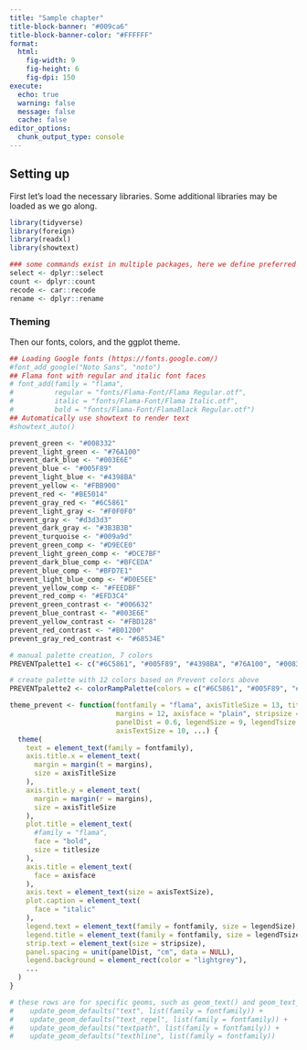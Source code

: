 ---
title: "Sample chapter"
title-block-banner: "#009ca6"
title-block-banner-color: "#FFFFFF"
format:
  html:
    fig-width: 9
    fig-height: 6
    fig-dpi: 150
execute:
  echo: true
  warning: false
  message: false
  cache: false
editor_options: 
  chunk_output_type: console
---

## Setting up

First let's load the necessary libraries. Some additional libraries may be loaded as we go along.

```{r}
library(tidyverse)
library(foreign)
library(readxl)
library(showtext)

### some commands exist in multiple packages, here we define preferred ones that are frequently used
select <- dplyr::select
count <- dplyr::count
recode <- car::recode
rename <- dplyr::rename
```

### Theming

Then our fonts, colors, and the ggplot theme.

```{r}
## Loading Google fonts (https://fonts.google.com/)
#font_add_google("Noto Sans", "noto")
## Flama font with regular and italic font faces
# font_add(family = "flama", 
#          regular = "fonts/Flama-Font/Flama Regular.otf", 
#          italic = "fonts/Flama-Font/Flama Italic.otf",
#          bold = "fonts/Flama-Font/FlamaBlack Regular.otf")
## Automatically use showtext to render text
#showtext_auto()

prevent_green <- "#008332"
prevent_light_green <- "#76A100"
prevent_dark_blue <- "#003E6E"
prevent_blue <- "#005F89"
prevent_light_blue <- "#4398BA"
prevent_yellow <- "#FBB900"
prevent_red <- "#BE5014"
prevent_gray_red <- "#6C5861"
prevent_light_gray <- "#F0F0F0"
prevent_gray <- "#d3d3d3"
prevent_dark_gray <- "#3B3B3B"
prevent_turquoise <- "#009a9d"
prevent_green_comp <- "#D9ECE0"
prevent_light_green_comp <- "#DCE7BF"
prevent_dark_blue_comp <- "#BFCEDA"
prevent_blue_comp <- "#BFD7E1"
prevent_light_blue_comp <- "#D0E5EE"
prevent_yellow_comp <- "#FEEDBF"
prevent_red_comp <- "#EFD3C4"
prevent_green_contrast <- "#006632"
prevent_blue_contrast <- "#003E6E"
prevent_yellow_contrast <- "#FBD128"
prevent_red_contrast <- "#B01200"
prevent_gray_red_contrast <- "#68534E"

# manual palette creation, 7 colors
PREVENTpalette1 <- c("#6C5861", "#005F89", "#4398BA", "#76A100", "#008332", "#FBB900", "#FBD128")

# create palette with 12 colors based on Prevent colors above
PREVENTpalette2 <- colorRampPalette(colors = c("#6C5861", "#005F89", "#4398BA", "#76A100", "#008332", "#FBB900", "#FBD128"))(12)

theme_prevent <- function(fontfamily = "flama", axisTitleSize = 13, titlesize = 15,
                          margins = 12, axisface = "plain", stripsize = 12,
                          panelDist = 0.6, legendSize = 9, legendTsize = 10,
                          axisTextSize = 10, ...) {
  theme(
    text = element_text(family = fontfamily),
    axis.title.x = element_text(
      margin = margin(t = margins),
      size = axisTitleSize
    ),
    axis.title.y = element_text(
      margin = margin(r = margins),
      size = axisTitleSize
    ),
    plot.title = element_text(
      #family = "flama",
      face = "bold",
      size = titlesize
    ),
    axis.title = element_text(
      face = axisface
    ),
    axis.text = element_text(size = axisTextSize),
    plot.caption = element_text(
      face = "italic"
    ),
    legend.text = element_text(family = fontfamily, size = legendSize),
    legend.title = element_text(family = fontfamily, size = legendTsize),
    strip.text = element_text(size = stripsize),
    panel.spacing = unit(panelDist, "cm", data = NULL),
    legend.background = element_rect(color = "lightgrey"),
    ...
  )
}

# these rows are for specific geoms, such as geom_text() and geom_text_repel(), to match font family. Add as needed
#    update_geom_defaults("text", list(family = fontfamily)) +
#    update_geom_defaults("text_repel", list(family = fontfamily)) +
#    update_geom_defaults("textpath", list(family = fontfamily)) +
#    update_geom_defaults("texthline", list(family = fontfamily))
```
